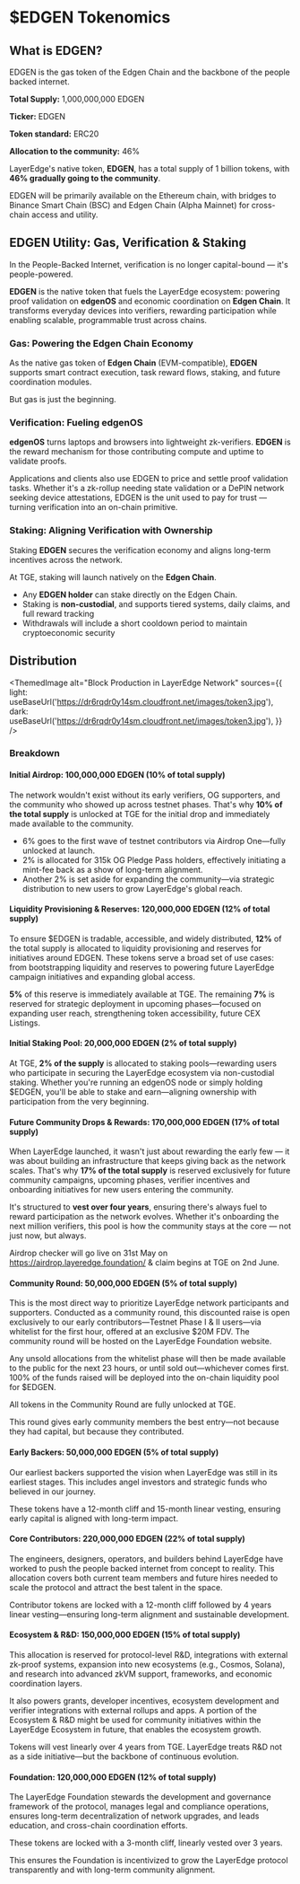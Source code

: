 
# $EDGEN Tokenomics

## What is EDGEN?

EDGEN is the gas token of the Edgen Chain and the backbone of the people backed internet.

**Total Supply:** 1,000,000,000 EDGEN

**Ticker:** EDGEN

**Token standard:** ERC20

**Allocation to the community:** 46%

LayerEdge's native token, **EDGEN**, has a total supply of 1 billion tokens, with **46% gradually going to the community**.

EDGEN will be primarily available on the Ethereum chain, with bridges to Binance Smart Chain (BSC) and Edgen Chain (Alpha Mainnet) for cross-chain access and utility.

## EDGEN Utility: Gas, Verification & Staking

In the People-Backed Internet, verification is no longer capital-bound — it's people-powered.

**EDGEN** is the native token that fuels the LayerEdge ecosystem: powering proof validation on **edgenOS** and economic coordination on **Edgen Chain**. It transforms everyday devices into verifiers, rewarding participation while enabling scalable, programmable trust across chains.

### Gas: Powering the Edgen Chain Economy

As the native gas token of **Edgen Chain** (EVM-compatible), **EDGEN** supports smart contract execution, task reward flows, staking, and future coordination modules.

But gas is just the beginning.

### Verification: Fueling edgenOS

**edgenOS** turns laptops and browsers into lightweight zk-verifiers. **EDGEN** is the reward mechanism for those contributing compute and uptime to validate proofs.

Applications and clients also use EDGEN to price and settle proof validation tasks. Whether it's a zk-rollup needing state validation or a DePIN network seeking device attestations, EDGEN is the unit used to pay for trust — turning verification into an on-chain primitive.

### Staking: Aligning Verification with Ownership

Staking **EDGEN** secures the verification economy and aligns long-term incentives across the network.

At TGE, staking will launch natively on the **Edgen Chain**.

- Any **EDGEN holder** can stake directly on the Edgen Chain.
- Staking is **non-custodial**, and supports tiered systems, daily claims, and full reward tracking
- Withdrawals will include a short cooldown period to maintain cryptoeconomic security

## Distribution

<ThemedImage
  alt="Block Production in LayerEdge Network"
  sources={{
    light: useBaseUrl('https://dr6rqdr0y14sm.cloudfront.net/images/token3.jpg'),
    dark: useBaseUrl('https://dr6rqdr0y14sm.cloudfront.net/images/token3.jpg'),
  }}
/>

### Breakdown

#### Initial Airdrop: 100,000,000 EDGEN (10% of total supply)

The network wouldn't exist without its early verifiers, OG supporters, and the community who showed up across testnet phases. That's why **10% of the total supply** is unlocked at TGE for the initial drop and immediately made available to the community.

- 6% goes to the first wave of testnet contributors via Airdrop One—fully unlocked at launch.
- 2% is allocated for 315k OG Pledge Pass holders, effectively initiating a mint-fee back as a show of long-term alignment.
- Another 2% is set aside for expanding the community—via strategic distribution to new users to grow LayerEdge's global reach.

#### Liquidity Provisioning & Reserves: 120,000,000 EDGEN (12% of total supply)

To ensure $EDGEN is tradable, accessible, and widely distributed, **12%** of the total supply is allocated to liquidity provisioning and reserves for initiatives around EDGEN. These tokens serve a broad set of use cases: from bootstrapping liquidity and reserves to powering future LayerEdge campaign initiatives and expanding global access.

**5%** of this reserve is immediately available at TGE. The remaining **7%** is reserved for strategic deployment in upcoming phases—focused on expanding user reach, strengthening token accessibility, future CEX Listings.

#### Initial Staking Pool: 20,000,000 EDGEN (2% of total supply)

At TGE, **2% of the supply** is allocated to staking pools—rewarding users who participate in securing the LayerEdge ecosystem via non-custodial staking. Whether you're running an edgenOS node or simply holding $EDGEN, you'll be able to stake and earn—aligning ownership with participation from the very beginning.

#### Future Community Drops & Rewards: 170,000,000 EDGEN (17% of total supply)

When LayerEdge launched, it wasn't just about rewarding the early few — it was about building an infrastructure that keeps giving back as the network scales. That's why **17% of the total supply** is reserved exclusively for future community campaigns, upcoming phases, verifier incentives and onboarding initiatives for new users entering the community.

It's structured to **vest over four years**, ensuring there's always fuel to reward participation as the network evolves. Whether it's onboarding the next million verifiers, this pool is how the community stays at the core — not just now, but always.

Airdrop checker will go live on 31st May on https://airdrop.layeredge.foundation/ & claim begins at TGE on 2nd June.

#### Community Round: 50,000,000 EDGEN (5% of total supply)

This is the most direct way to prioritize LayerEdge network participants and supporters. Conducted as a community round, this discounted raise is open exclusively to our early contributors—Testnet Phase I & II users—via whitelist for the first hour, offered at an exclusive $20M FDV. The community round will be hosted on the LayerEdge Foundation website.

Any unsold allocations from the whitelist phase will then be made available to the public for the next 23 hours, or until sold out—whichever comes first. 100% of the funds raised will be deployed into the on-chain liquidity pool for $EDGEN.

All tokens in the Community Round are fully unlocked at TGE.

This round gives early community members the best entry—not because they had capital, but because they contributed.

#### Early Backers: 50,000,000 EDGEN (5% of total supply)

Our earliest backers supported the vision when LayerEdge was still in its earliest stages. This includes angel investors and strategic funds who believed in our journey.

These tokens have a 12-month cliff and 15-month linear vesting, ensuring early capital is aligned with long-term impact.

#### Core Contributors: 220,000,000 EDGEN (22% of total supply)

The engineers, designers, operators, and builders behind LayerEdge have worked to push the people backed internet from concept to reality. This allocation covers both current team members and future hires needed to scale the protocol and attract the best talent in the space.

Contributor tokens are locked with a 12-month cliff followed by 4 years linear vesting—ensuring long-term alignment and sustainable development.

#### Ecosystem & R&D: 150,000,000 EDGEN (15% of total supply)

This allocation is reserved for protocol-level R&D, integrations with external zk-proof systems, expansion into new ecosystems (e.g., Cosmos, Solana), and research into advanced zkVM support, frameworks, and economic coordination layers.

It also powers grants, developer incentives, ecosystem development and verifier integrations with external rollups and apps. A portion of the Ecosystem & R&D might be used for community initiatives within the LayerEdge Ecosystem in future, that enables the ecosystem growth.

Tokens will vest linearly over 4 years from TGE. LayerEdge treats R&D not as a side initiative—but the backbone of continuous evolution.

#### Foundation: 120,000,000 EDGEN (12% of total supply)

The LayerEdge Foundation stewards the development and governance framework of the protocol, manages legal and compliance operations, ensures long-term decentralization of network upgrades, and leads education, and cross-chain coordination efforts.

These tokens are locked with a 3-month cliff, linearly vested over 3 years.

This ensures the Foundation is incentivized to grow the LayerEdge protocol transparently and with long-term community alignment.